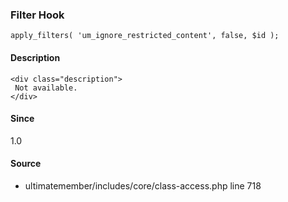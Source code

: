 
### Filter Hook    
    
```
apply_filters( 'um_ignore_restricted_content', false, $id );
```

#### Description
    <div class="description">
     Not available.
    </div>

#### Since
<div class="description">
1.0
</div>

#### Source
  - <Link href="/developer/files/includes-core-class-access#source-view.718">ultimatemember/includes/core/class-access.php</Link> <Link href="/developer/files/includes-core-class-access#source-view.718">line 718</Link>


